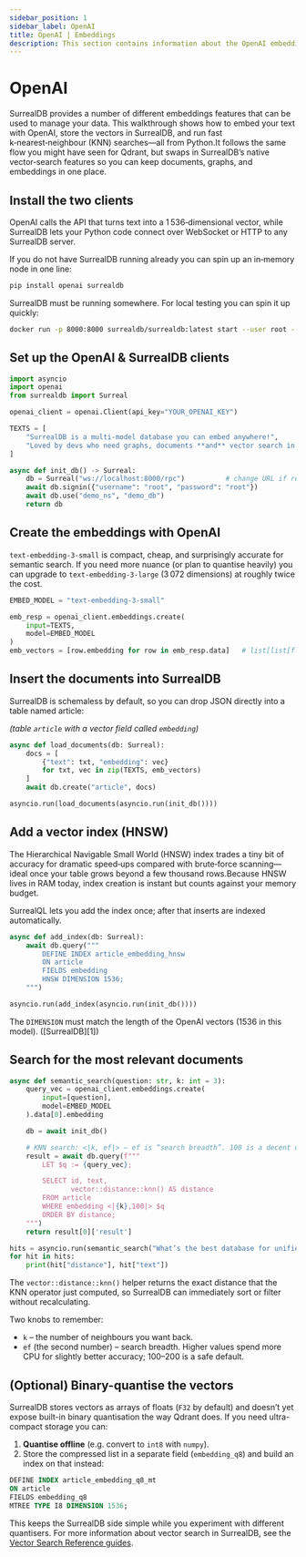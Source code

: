 ```yaml
---
sidebar_position: 1
sidebar_label: OpenAI
title: OpenAI | Embeddings
description: This section contains information about the OpenAI embeddings feature of SurrealDB.
---
```


# OpenAI

SurrealDB provides a number of different embeddings features that can be used to manage your data. This walkthrough shows how to embed your text with OpenAI, store the vectors in SurrealDB, and run fast k‑nearest‑neighbour (KNN) searches—all from Python.It follows the same flow you might have seen for Qdrant, but swaps in SurrealDB’s native vector‑search features so you can keep documents, graphs, and embeddings in one place.

## Install the two clients

OpenAI calls the API that turns text into a 1 536‑dimensional vector, while SurrealDB lets your Python code connect over WebSocket or HTTP to any SurrealDB server.

If you do not have SurrealDB running already you can spin up an in‑memory node in one line:

```bash
pip install openai surrealdb   
```

SurrealDB must be running somewhere.
For local testing you can spin it up quickly:

```bash
docker run -p 8000:8000 surrealdb/surrealdb:latest start --user root --pass root memory
```

## Set up the OpenAI & SurrealDB clients

```python
import asyncio
import openai
from surrealdb import Surreal

openai_client = openai.Client(api_key="YOUR_OPENAI_KEY")

TEXTS = [
    "SurrealDB is a multi-model database you can embed anywhere!",
    "Loved by devs who need graphs, documents **and** vector search in one box.",
]

async def init_db() -> Surreal:
    db = Surreal("ws://localhost:8000/rpc")          # change URL if remote
    await db.signin({"username": "root", "password": "root"})
    await db.use("demo_ns", "demo_db")
    return db
```

## Create the embeddings with OpenAI

`text‑embedding‑3‑small` is compact, cheap, and surprisingly accurate for semantic search. If you need more nuance (or plan to quantise heavily) you can upgrade to `text‑embedding‑3‑large` (3 072 dimensions) at roughly twice the cost.

```python
EMBED_MODEL = "text-embedding-3-small"

emb_resp = openai_client.embeddings.create(
    input=TEXTS,
    model=EMBED_MODEL
)
emb_vectors = [row.embedding for row in emb_resp.data]   # list[list[float]]
```

## Insert the documents into SurrealDB

SurrealDB is schemaless by default, so you can drop JSON directly into a table named article:

*(table `article` with a vector field called `embedding`)*

```python
async def load_documents(db: Surreal):
    docs = [
        {"text": txt, "embedding": vec}
        for txt, vec in zip(TEXTS, emb_vectors)
    ]
    await db.create("article", docs)

asyncio.run(load_documents(asyncio.run(init_db())))
```

## Add a vector index (HNSW)

The Hierarchical Navigable Small World (HNSW) index trades a tiny bit of accuracy for dramatic speed‑ups compared with brute‑force scanning—ideal once your table grows beyond a few thousand rows.Because HNSW lives in RAM today, index creation is instant but counts against your memory budget. 

SurrealQL lets you add the index once; after that inserts are indexed automatically.

```python
async def add_index(db: Surreal):
    await db.query("""
        DEFINE INDEX article_embedding_hnsw 
        ON article
        FIELDS embedding
        HNSW DIMENSION 1536;
    """)

asyncio.run(add_index(asyncio.run(init_db())))
```

The `DIMENSION` must match the length of the OpenAI vectors (1536 in this model). ([SurrealDB][1])


## Search for the most relevant documents

```python
async def semantic_search(question: str, k: int = 3):
    query_vec = openai_client.embeddings.create(
        input=[question],
        model=EMBED_MODEL
    ).data[0].embedding

    db = await init_db()

    # KNN search: <|k, ef|> – ef is “search breadth”. 100 is a decent default.
    result = await db.query(f"""
        LET $q := {query_vec};

        SELECT id, text,
               vector::distance::knn() AS distance
        FROM article
        WHERE embedding <|{k},100|> $q
        ORDER BY distance;
    """)
    return result[0]['result']

hits = asyncio.run(semantic_search("What’s the best database for unified search?"))
for hit in hits:
    print(hit["distance"], hit["text"])
```

The `vector::distance::knn()` helper returns the exact distance that the KNN operator just computed, so SurrealDB can immediately sort or filter without recalculating.

Two knobs to remember:

- `k` – the number of neighbours you want back.
- `ef` (the second number) – search breadth. Higher values spend more CPU for slightly better accuracy; 100–200 is a safe default.

## (Optional) Binary-quantise the vectors

SurrealDB stores vectors as arrays of floats (`F32` by default) and doesn’t yet expose built-in binary quantisation the way Qdrant does.
If you need ultra-compact storage you can:

1. **Quantise offline** (e.g. convert to `int8` with `numpy`).
2. Store the compressed list in a separate field (`embedding_q8`) and build an index on that instead:

```sql
DEFINE INDEX article_embedding_q8_mt
ON article
FIELDS embedding_q8
MTREE TYPE I8 DIMENSION 1536;
```

This keeps the SurrealDB side simple while you experiment with different quantisers. For more information about vector search in SurrealDB, see the [Vector Search Reference guides](/docs/surrealdb/reference-guide/vector-search).
